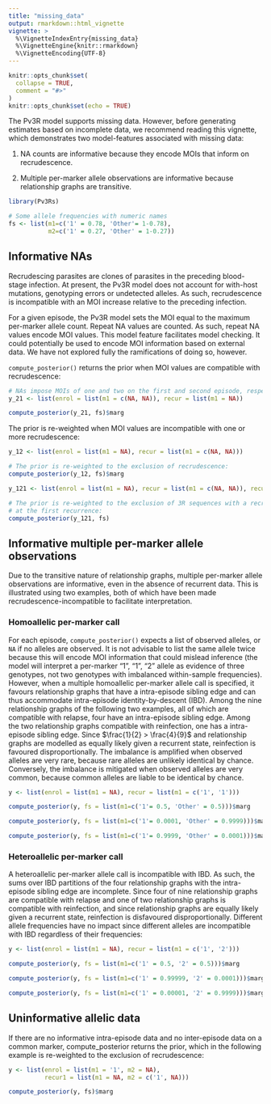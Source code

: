 ```yaml
---
title: "missing_data"
output: rmarkdown::html_vignette
vignette: >
  %\VignetteIndexEntry{missing_data}
  %\VignetteEngine{knitr::rmarkdown}
  %\VignetteEncoding{UTF-8}
---
```


```r
knitr::opts_chunk$set(
  collapse = TRUE,
  comment = "#>"
)
knitr::opts_chunk$set(echo = TRUE)
```

The Pv3R model supports missing data. However, before generating estimates based
on incomplete data, we recommend reading this vignette, which demonstrates two
model-features associated with missing data:

1) NA counts are informative because they encode MOIs that inform
on recrudescence. 

2) Multiple per-marker allele observations are informative
because relationship graphs are transitive.


```r
library(Pv3Rs)
```

```r
# Some allele frequencies with numeric names
fs <- list(m1=c('1' = 0.78, 'Other'= 1-0.78), 
           m2=c('1' = 0.27, 'Other' = 1-0.27))
```

## Informative NAs

Recrudescing parasites are clones of parasites in the preceding blood-stage infection. At present, the Pv3R model does not account for with-host mutations, genotyping errors or undetected alleles. As such, recrudescence is incompatible with an MOI increase relative to the preceding infection.  

For a given episode, the Pv3R model sets the MOI equal to the maximum per-marker allele count. Repeat NA values are counted. As such, repeat NA values encode MOI values. This model feature facilitates model checking. It could potentially be used to encode MOI information based on external data. We have not explored fully the ramifications of doing so, however. 

`compute_posterior()` returns the prior when MOI values are compatible with recrudescence: 

```r
# NAs impose MOIs of one and two on the first and second episode, respectively
y_21 <- list(enrol = list(m1 = c(NA, NA)), recur = list(m1 = NA))

compute_posterior(y_21, fs)$marg
```

The prior is re-weighted when MOI values are incompatible with one or more recrudescence: 

```r
y_12 <- list(enrol = list(m1 = NA), recur = list(m1 = c(NA, NA)))

# The prior is re-weighted to the exclusion of recrudescence: 
compute_posterior(y_12, fs)$marg
```

```r
y_121 <- list(enrol = list(m1 = NA), recur = list(m1 = c(NA, NA)), recur = list(ms = NA))

# The prior is re-weighted to the exclusion of 3R sequences with a recrudescence
# at the first recurrence:
compute_posterior(y_121, fs)
```

## Informative multiple per-marker allele observations

Due to the transitive nature of relationship graphs, multiple per-marker allele observations are informative, even in the absence of recurrent data. This is illustrated using two examples, both of which have been made recrudescence-incompatible to facilitate interpretation. 

### Homoallelic per-marker call

For each episode, `compute_posterior()` expects a list of observed alleles, or `NA` if no alleles are observed. It is not advisable to list the same allele twice because this will encode MOI information that could mislead inference (the model will interpret a per-marker "1", "1", "2" allele as evidence of three genotypes, not two genotypes with imbalanced within-sample frequencies). However, when a multiple homoallelic per-marker allele call is specified, it favours relationship graphs that have a intra-episode sibling edge and can thus accommodate intra-episode identity-by-descent (IBD). Among the nine relationship graphs of the following two examples, all of which are compatible with relapse, four have an intra-episode sibling edge. Among the two relationship graphs compatible with reinfection, one has a intra-episode sibling edge. Since $\frac{1}{2} > \frac{4}{9}$ and relationship graphs are modelled as equally likely given a recurrent state, reinfection is favoured disproportionally. The imbalance is amplified when observed alleles are very rare, because rare alleles are unlikely identical by chance. Conversely, the imbalance is mitigated when observed alleles are very common, because common alleles are liable to be identical by chance. 
```r
y <- list(enrol = list(m1 = NA), recur = list(m1 = c('1', '1')))

compute_posterior(y, fs = list(m1=c('1'= 0.5, 'Other' = 0.5)))$marg

compute_posterior(y, fs = list(m1=c('1'= 0.0001, 'Other' = 0.9999)))$marg

compute_posterior(y, fs = list(m1=c('1'= 0.9999, 'Other' = 0.0001)))$marg
```

### Heteroallelic per-marker call

A heteroallelic per-marker allele call is incompatible with IBD. As such, the sums over IBD partitions of the four relationship graphs with the intra-episode sibling edge are incomplete. Since four of nine relationship graphs are compatible with relapse and one of two relationship graphs is compatible with reinfection, and since relationship graphs are equally likely given a recurrent state, reinfection is disfavoured disproportionally. Different allele frequencies have no impact since different alleles are incompatible with IBD regardless of their frequencies: 
```r
y <- list(enrol = list(m1 = NA), recur = list(m1 = c('1', '2')))

compute_posterior(y, fs = list(m1=c('1' = 0.5, '2' = 0.5)))$marg

compute_posterior(y, fs = list(m1=c('1' = 0.99999, '2' = 0.0001)))$marg

compute_posterior(y, fs = list(m1=c('1' = 0.00001, '2' = 0.9999)))$marg
```


## Uninformative allelic data 

If there are no informative intra-episode data and no inter-episode data on a common marker, compute_posterior returns the prior, which in the following example is re-weighted to the exclusion of recrudescence: 

```r
y <- list(enrol = list(m1 = '1', m2 = NA), 
          recur1 = list(m1 = NA, m2 = c('1', NA)))

compute_posterior(y, fs)$marg
```
